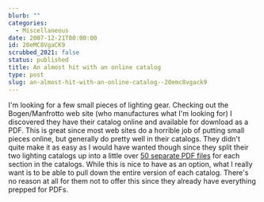 ```yaml
---
blurb: ""
categories:
  - Miscellaneous
date: 2007-12-21T00:00:00
id: 20eMC8VgaCK9
scrubbed_2021: false
status: published
title: An almost hit with an online catalog
type: post
slug: an-almost-hit-with-an-online-catalog--20emc8vgack9
---
```


I'm looking for a few small pieces of lighting gear. Checking out
the Bogen/Manfrotto web site (who manufactures what I'm looking
for) I discovered they have their catalog online and available for
download as a PDF. This is great since most web sites do a horrible
job of putting small pieces online, but generally do pretty well in
their catalogs. They didn't quite make it as easy as I would have
wanted though since they split their two lighting catalogs up into
a little over
[50 separate PDF files](http://www.manfrotto.com/Jahia/site/manfrotto/cache/offonce/pid/4014)
for each section in the catalogs. While this is nice to have as an
option, what I really want is to be able to pull down the entire
version of each catalog. There's no reason at all for them not to
offer this since they already have everything prepped for PDFs.